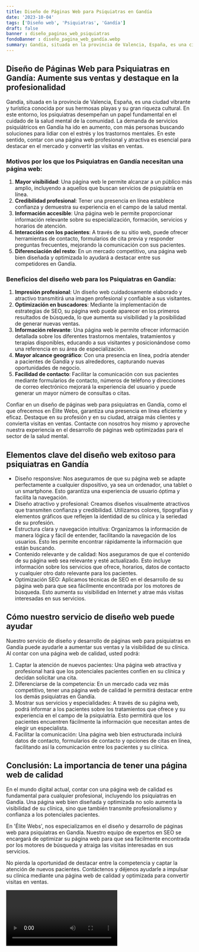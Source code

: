 ```yaml
---
title: Diseño de Páginas Web para Psiquiatras en Gandía
date: '2023-10-04'
tags: ['Diseño web', 'Psiquiatras', 'Gandía']
draft: false
banner : diseño_paginas_web_psiquiatras
fondoBanner : diseño_pagina_web_gandía.webp
summary: Gandía, situada en la provincia de Valencia, España, es una ciudad vibrante y turística conocida por sus hermosas playas y su gran riqueza cultural. En este entorno, los psiquiatras desempeñan un papel fundamental en el cuidado de la salud mental de la comunidad. La demanda de servicios psiquiátricos en Gandía ha ido en aumento, con más personas buscando soluciones para lidiar con el estrés y los trastornos mentales. En este sentido, contar con una página web profesional y atractiva es esencial para destacar en el mercado y convertir las visitas en ventas.
---
```


## Diseño de Páginas Web para Psiquiatras en Gandía: Aumente sus ventas y destaque en la profesionalidad

Gandía, situada en la provincia de Valencia, España, es una ciudad vibrante y turística conocida por sus hermosas playas y su gran riqueza cultural. En este entorno, los psiquiatras desempeñan un papel fundamental en el cuidado de la salud mental de la comunidad. La demanda de servicios psiquiátricos en Gandía ha ido en aumento, con más personas buscando soluciones para lidiar con el estrés y los trastornos mentales. En este sentido, contar con una página web profesional y atractiva es esencial para destacar en el mercado y convertir las visitas en ventas.

### Motivos por los que los Psiquiatras en Gandía necesitan una página web:

1. **Mayor visibilidad**: Una página web le permite alcanzar a un público más amplio, incluyendo a aquellos que buscan servicios de psiquiatría en línea.
2. **Credibilidad profesional**: Tener una presencia en línea establece confianza y demuestra su experiencia en el campo de la salud mental.
3. **Información accesible**: Una página web le permite proporcionar información relevante sobre su especialización, formación, servicios y horarios de atención.
4. **Interacción con los pacientes**: A través de su sitio web, puede ofrecer herramientas de contacto, formularios de cita previa y responder preguntas frecuentes, mejorando la comunicación con sus pacientes.
5. **Diferenciación del resto**: En un mercado competitivo, una página web bien diseñada y optimizada lo ayudará a destacar entre sus competidores en Gandía.

### Beneficios del diseño web para los Psiquiatras en Gandía:

1. **Impresión profesional**: Un diseño web cuidadosamente elaborado y atractivo transmitirá una imagen profesional y confiable a sus visitantes.
2. **Optimización en buscadores**: Mediante la implementación de estrategias de SEO, su página web puede aparecer en los primeros resultados de búsqueda, lo que aumenta su visibilidad y la posibilidad de generar nuevas ventas.
3. **Información relevante**: Una página web le permite ofrecer información detallada sobre los diferentes trastornos mentales, tratamientos y terapias disponibles, educando a sus visitantes y posicionándose como una referencia en su área de especialización.
4. **Mayor alcance geográfico**: Con una presencia en línea, podría atender a pacientes de Gandía y sus alrededores, capturando nuevas oportunidades de negocio.
5. **Facilidad de contacto**: Facilitar la comunicación con sus pacientes mediante formularios de contacto, números de teléfono y direcciones de correo electrónico mejorará la experiencia del usuario y puede generar un mayor número de consultas o citas.

Confiar en un diseño de páginas web para psiquiatras en Gandía, como el que ofrecemos en Élite Webs, garantiza una presencia en línea eficiente y eficaz. Destaque en su profesión y en su ciudad, atraiga más clientes y convierta visitas en ventas. Contacte con nosotros hoy mismo y aproveche nuestra experiencia en el desarrollo de páginas web optimizadas para el sector de la salud mental.

<GifSeo />

<Cta />

## Elementos clave del diseño web exitoso para psiquiatras en Gandía

- Diseño responsive: Nos aseguramos de que su página web se adapte perfectamente a cualquier dispositivo, ya sea un ordenador, una tablet o un smartphone. Esto garantiza una experiencia de usuario óptima y facilita la navegación.
- Diseño atractivo y profesional: Creamos diseños visualmente atractivos que transmiten confianza y credibilidad. Utilizamos colores, tipografías y elementos gráficos que reflejen la identidad de su clínica y la seriedad de su profesión.
- Estructura clara y navegación intuitiva: Organizamos la información de manera lógica y fácil de entender, facilitando la navegación de los usuarios. Esto les permite encontrar rápidamente la información que están buscando.
- Contenido relevante y de calidad: Nos aseguramos de que el contenido de su página web sea relevante y esté actualizado. Esto incluye información sobre los servicios que ofrece, horarios, datos de contacto y cualquier otro dato relevante para los pacientes.
- Optimización SEO: Aplicamos técnicas de SEO en el desarrollo de su página web para que sea fácilmente encontrada por los motores de búsqueda. Esto aumenta su visibilidad en Internet y atrae más visitas interesadas en sus servicios.

## Cómo nuestro servicio de diseño web puede ayudar

Nuestro servicio de diseño y desarrollo de páginas web para psiquiatras en Gandía puede ayudarle a aumentar sus ventas y la visibilidad de su clínica. Al contar con una página web de calidad, usted podrá:

1. Captar la atención de nuevos pacientes: Una página web atractiva y profesional hará que los potenciales pacientes confíen en su clínica y decidan solicitar una cita.
2. Diferenciarse de la competencia: En un mercado cada vez más competitivo, tener una página web de calidad le permitirá destacar entre los demás psiquiatras en Gandía. 
3. Mostrar sus servicios y especialidades: A través de su página web, podrá informar a los pacientes sobre los tratamientos que ofrece y su experiencia en el campo de la psiquiatría. Esto permitirá que los pacientes encuentren fácilmente la información que necesitan antes de elegir un especialista.
4. Facilitar la comunicación: Una página web bien estructurada incluirá datos de contacto, formularios de contacto y opciones de citas en línea, facilitando así la comunicación entre los pacientes y su clínica.

## Conclusión: La importancia de tener una página web de calidad

En el mundo digital actual, contar con una página web de calidad es fundamental para cualquier profesional, incluyendo los psiquiatras en Gandía. Una página web bien diseñada y optimizada no solo aumenta la visibilidad de su clínica, sino que también transmite profesionalismo y confianza a los potenciales pacientes.

En 'Élite Webs', nos especializamos en el diseño y desarrollo de páginas web para psiquiatras en Gandía. Nuestro equipo de expertos en SEO se encargará de optimizar su página web para que sea fácilmente encontrada por los motores de búsqueda y atraiga las visitas interesadas en sus servicios.

No pierda la oportunidad de destacar entre la competencia y captar la atención de nuevos pacientes. Contáctenos y déjenos ayudarle a impulsar su clínica mediante una página web de calidad y optimizada para convertir visitas en ventas.

<Video />

<CtaBot job='Psiquiatras' city='Gandía'/>

<Gmaps query='Gandía+españa+maps' />